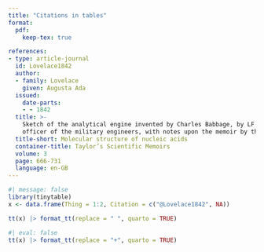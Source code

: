 ```yaml
---
title: "Citations in tables"
format: 
  pdf:
    keep-tex: true

references:
- type: article-journal
  id: Lovelace1842
  author:
  - family: Lovelace
    given: Augusta Ada
  issued:
    date-parts:
    - - 1842
  title: >-
    Sketch of the analytical engine invented by Charles Babbage, by LF Menabrea, 
    officer of the military engineers, with notes upon the memoir by the translator
  title-short: Molecular structure of nucleic acids
  container-title: Taylor’s Scientific Memoirs
  volume: 3
  page: 666-731
  language: en-GB
---
```



```r
#| message: false
library(tinytable)
x <- data.frame(Thing = 1:2, Citation = c("@Lovelace1842", NA))

tt(x) |> format_tt(replace = " ", quarto = TRUE)
```


```r
#| eval: false
tt(x) |> format_tt(replace = "+", quarto = TRUE)
```
